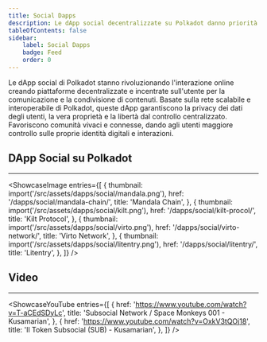 ```yaml
---
title: Social Dapps 
description: Le dApp social decentralizzate su Polkadot danno priorità alla privacy, alla proprietà e alla libertà, trasformando l'interazione online con piattaforme scalabili e incentrate sull'utente.
tableOfContents: false
sidebar: 
    label: Social Dapps
    badge: Feed
    order: 0
---
```




Le dApp social di Polkadot stanno rivoluzionando l'interazione online creando piattaforme decentralizzate e incentrate sull'utente per la comunicazione e la condivisione di contenuti. Basate sulla rete scalabile e interoperabile di Polkadot, queste dApp garantiscono la privacy dei dati degli utenti, la vera proprietà e la libertà dal controllo centralizzato. Favoriscono comunità vivaci e connesse, dando agli utenti maggiore controllo sulle proprie identità digitali e interazioni.

## DApp Social su Polkadot
----------------
<ShowcaseImage
  entries={[
    {
      thumbnail: import('/src/assets/dapps/social/mandala.png'),
      href: '/dapps/social/mandala-chain/',
      title: 'Mandala Chain',
      },
              {
      thumbnail: import('/src/assets/dapps/social/kilt.png'),
      href: '/dapps/social/kilt-procol/',
      title: 'Kilt Protocol',
    },
        {
      thumbnail: import('/src/assets/dapps/social/virto.png'),
      href: '/dapps/social/virto-network/',
      title: 'Virto Network',
      },
              {
      thumbnail: import('/src/assets/dapps/social/litentry.png'),
      href: '/dapps/social/litentry/',
      title: 'Litentry',
    },
  ]}
/>

## Video
----------------
<ShowcaseYouTube
  entries={[
    {
      href: 'https://www.youtube.com/watch?v=T-aCEdSDyLc',
      title: 'Subsocial Network / Space Monkeys 001 - Kusamarian',
    },
    {
      href: 'https://www.youtube.com/watch?v=OxkV3tQOj18',
      title: 'Il Token Subsocial (SUB) - Kusamarian',
    },
  ]}
/>
